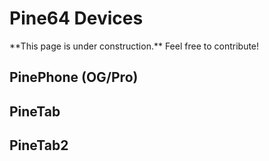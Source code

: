 
# Pine64 Devices

<Callout type="warning" emoji="⚠">
  **This page is under construction.** Feel free to contribute!
</Callout>

## PinePhone (OG/Pro)

## PineTab

## PineTab2
